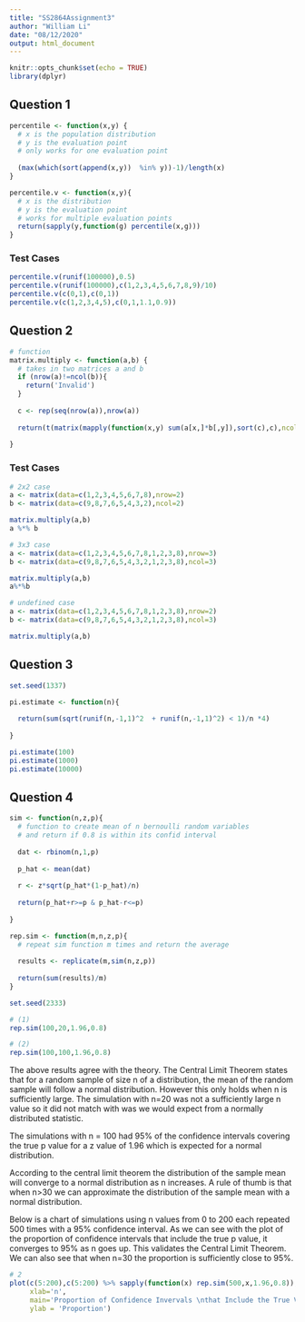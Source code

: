 ```yaml
---
title: "SS2864Assignment3"
author: "William Li"
date: "08/12/2020"
output: html_document
---
```


```r
knitr::opts_chunk$set(echo = TRUE)
library(dplyr)
```

## Question 1

```r
percentile <- function(x,y) {
  # x is the population distribution
  # y is the evaluation point
  # only works for one evaluation point
  
  (max(which(sort(append(x,y))  %in% y))-1)/length(x)
}

percentile.v <- function(x,y){
  # x is the distribution
  # y is the evaluation point
  # works for multiple evaluation points 
  return(sapply(y,function(g) percentile(x,g)))
}

```


### Test Cases
```r
percentile.v(runif(100000),0.5)
percentile.v(runif(100000),c(1,2,3,4,5,6,7,8,9)/10)
percentile.v(c(0,1),c(0,1))
percentile.v(c(1,2,3,4,5),c(0,1,1.1,0.9))
```

## Question 2


```r
# function 
matrix.multiply <- function(a,b) {
  # takes in two matrices a and b
  if (nrow(a)!=ncol(b)){
    return('Invalid')
  }
  
  c <- rep(seq(nrow(a)),nrow(a))
  
  return(t(matrix(mapply(function(x,y) sum(a[x,]*b[,y]),sort(c),c),ncol=nrow(a))))
  
}

```

### Test Cases
```r
# 2x2 case
a <- matrix(data=c(1,2,3,4,5,6,7,8),nrow=2)
b <- matrix(data=c(9,8,7,6,5,4,3,2),ncol=2)

matrix.multiply(a,b)
a %*% b

# 3x3 case
a <- matrix(data=c(1,2,3,4,5,6,7,8,1,2,3,8),nrow=3)
b <- matrix(data=c(9,8,7,6,5,4,3,2,1,2,3,8),ncol=3)

matrix.multiply(a,b)
a%*%b

# undefined case
a <- matrix(data=c(1,2,3,4,5,6,7,8,1,2,3,8),nrow=2)
b <- matrix(data=c(9,8,7,6,5,4,3,2,1,2,3,8),ncol=3)

matrix.multiply(a,b)


```



## Question 3

```r
set.seed(1337)

pi.estimate <- function(n){
  
  return(sum(sqrt(runif(n,-1,1)^2  + runif(n,-1,1)^2) < 1)/n *4)
  
}

pi.estimate(100)
pi.estimate(1000)
pi.estimate(10000)

```

## Question 4
```r
sim <- function(n,z,p){
  # function to create mean of n bernoulli random variables 
  # and return if 0.8 is within its confid interval 
  
  dat <- rbinom(n,1,p)
  
  p_hat <- mean(dat)
  
  r <- z*sqrt(p_hat*(1-p_hat)/n)
  
  return(p_hat+r>=p & p_hat-r<=p)
 
}

rep.sim <- function(m,n,z,p){
  # repeat sim function m times and return the average
  
  results <- replicate(m,sim(n,z,p))
  
  return(sum(results)/m)
}

set.seed(2333)

# (1)
rep.sim(100,20,1.96,0.8)

# (2)
rep.sim(100,100,1.96,0.8)

```

The above results agree with the theory. The Central Limit Theorem states that for a random sample of size n of a distribution, the mean of the random sample will follow a normal distribution. However this only holds when n is sufficiently large. The simulation with n=20 was not a sufficiently large n value so it did not match with was we would expect from a normally distributed statistic.

The simulations with n = 100 had 95% of the confidence intervals covering the true p value for a z value of 1.96 which is expected for a normal distribution.

According to the central limit theorem the distribution of the sample mean will converge to a normal distribution as n increases. A rule of thumb is that when n>30 we can approximate the distribution of the sample mean with a normal distribution. 

Below is a chart of simulations using n values from 0 to 200 each repeated 500 times with a 95% confidence interval. As we can see with the plot of the proportion of confidence intervals that include the true p value, it converges to 95% as n goes up. This validates the Central Limit Theorem. We can also see that when n=30 the proportion is sufficiently close to 95%. 

```r
# 2
plot(c(5:200),c(5:200) %>% sapply(function(x) rep.sim(500,x,1.96,0.8)),
     xlab='n', 
     main='Proportion of Confidence Invervals \nthat Include the True Value, p = 0.8',
     ylab = 'Proportion')


```



